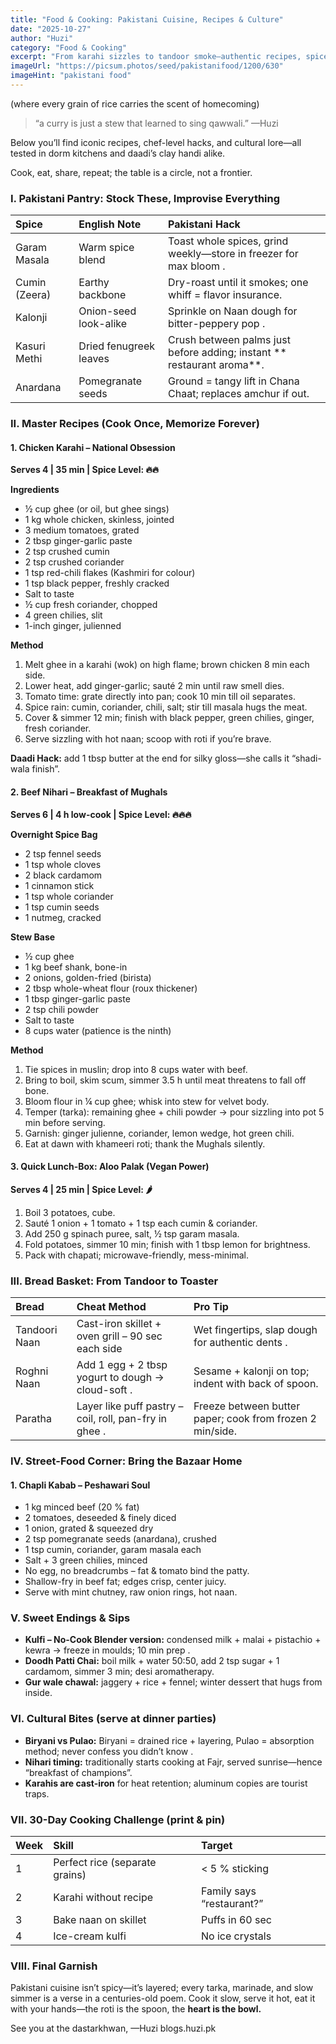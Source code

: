 ```yaml
---
title: "Food & Cooking: Pakistani Cuisine, Recipes & Culture"
date: "2025-10-27"
author: "Huzi"
category: "Food & Cooking"
excerpt: "From karahi sizzles to tandoor smoke—authentic recipes, spice hacks, and the stories that make every Pakistani dish a passport to memory."
imageUrl: "https://picsum.photos/seed/pakistanifood/1200/630"
imageHint: "pakistani food"
---
```


(where every grain of rice carries the scent of homecoming)

> “a curry is just a stew that learned to sing qawwali.”
> —Huzi

Below you’ll find iconic recipes, chef-level hacks, and cultural lore—all tested in dorm kitchens and daadi’s clay handi alike.

Cook, eat, share, repeat; the table is a circle, not a frontier.

### I. Pakistani Pantry: Stock These, Improvise Everything

| Spice | English Note | Pakistani Hack |
| :--- | :--- | :--- |
| Garam Masala | Warm spice blend | Toast whole spices, grind weekly—store in freezer for max bloom . |
| Cumin (Zeera) | Earthy backbone | Dry-roast until it smokes; one whiff = flavor insurance. |
| Kalonji | Onion-seed look-alike | Sprinkle on Naan dough for bitter-peppery pop . |
| Kasuri Methi | Dried fenugreek leaves | Crush between palms just before adding; instant ** restaurant aroma**. |
| Anardana | Pomegranate seeds | Ground = tangy lift in Chana Chaat; replaces amchur if out. |

### II. Master Recipes (Cook Once, Memorize Forever)

#### 1. Chicken Karahi – National Obsession

**Serves 4 | 35 min | Spice Level: 🔥🔥**

**Ingredients**
- ½ cup ghee (or oil, but ghee sings)
- 1 kg whole chicken, skinless, jointed
- 3 medium tomatoes, grated
- 2 tbsp ginger-garlic paste
- 2 tsp crushed cumin
- 2 tsp crushed coriander
- 1 tsp red-chili flakes (Kashmiri for colour)
- 1 tsp black pepper, freshly cracked
- Salt to taste
- ½ cup fresh coriander, chopped
- 4 green chilies, slit
- 1-inch ginger, julienned

**Method**
1. Melt ghee in a karahi (wok) on high flame; brown chicken 8 min each side.
2. Lower heat, add ginger-garlic; sauté 2 min until raw smell dies.
3. Tomato time: grate directly into pan; cook 10 min till oil separates.
4. Spice rain: cumin, coriander, chili, salt; stir till masala hugs the meat.
5. Cover & simmer 12 min; finish with black pepper, green chilies, ginger, fresh coriander.
6. Serve sizzling with hot naan; scoop with roti if you’re brave.

**Daadi Hack:** add 1 tbsp butter at the end for silky gloss—she calls it “shadi-wala finish”.

#### 2. Beef Nihari – Breakfast of Mughals

**Serves 6 | 4 h low-cook | Spice Level: 🔥🔥🔥**

**Overnight Spice Bag**
- 2 tsp fennel seeds
- 1 tsp whole cloves
- 2 black cardamom
- 1 cinnamon stick
- 1 tsp whole coriander
- 1 tsp cumin seeds
- 1 nutmeg, cracked

**Stew Base**
- ½ cup ghee
- 1 kg beef shank, bone-in
- 2 onions, golden-fried (birista)
- 2 tbsp whole-wheat flour (roux thickener)
- 1 tbsp ginger-garlic paste
- 2 tsp chili powder
- Salt to taste
- 8 cups water (patience is the ninth)

**Method**
1. Tie spices in muslin; drop into 8 cups water with beef.
2. Bring to boil, skim scum, simmer 3.5 h until meat threatens to fall off bone.
3. Bloom flour in ¼ cup ghee; whisk into stew for velvet body.
4. Temper (tarka): remaining ghee + chili powder → pour sizzling into pot 5 min before serving.
5. Garnish: ginger julienne, coriander, lemon wedge, hot green chili.
6. Eat at dawn with khameeri roti; thank the Mughals silently.

#### 3. Quick Lunch-Box: Aloo Palak (Vegan Power)

**Serves 4 | 25 min | Spice Level: 🌶️**
1. Boil 3 potatoes, cube.
2. Sauté 1 onion + 1 tomato + 1 tsp each cumin & coriander.
3. Add 250 g spinach puree, salt, ½ tsp garam masala.
4. Fold potatoes, simmer 10 min; finish with 1 tbsp lemon for brightness.
5. Pack with chapati; microwave-friendly, mess-minimal.

### III. Bread Basket: From Tandoor to Toaster

| Bread | Cheat Method | Pro Tip |
| :--- | :--- | :--- |
| Tandoori Naan | Cast-iron skillet + oven grill – 90 sec each side | Wet fingertips, slap dough for authentic dents . |
| Roghni Naan | Add 1 egg + 2 tbsp yogurt to dough → cloud-soft . | Sesame + kalonji on top; indent with back of spoon. |
| Paratha | Layer like puff pastry – coil, roll, pan-fry in ghee . | Freeze between butter paper; cook from frozen 2 min/side. |

### IV. Street-Food Corner: Bring the Bazaar Home

#### 1. Chapli Kabab – Peshawari Soul
- 1 kg minced beef (20 % fat)
- 2 tomatoes, deseeded & finely diced
- 1 onion, grated & squeezed dry
- 2 tsp pomegranate seeds (anardana), crushed
- 1 tsp cumin, coriander, garam masala each
- Salt + 3 green chilies, minced
- No egg, no breadcrumbs – fat & tomato bind the patty.
- Shallow-fry in beef fat; edges crisp, center juicy.
- Serve with mint chutney, raw onion rings, hot naan.

### V. Sweet Endings & Sips
- **Kulfi – No-Cook Blender version:** condensed milk + malai + pistachio + kewra → freeze in moulds; 10 min prep .
- **Doodh Patti Chai:** boil milk + water 50:50, add 2 tsp sugar + 1 cardamom, simmer 3 min; desi aromatherapy.
- **Gur wale chawal:** jaggery + rice + fennel; winter dessert that hugs from inside.

### VI. Cultural Bites (serve at dinner parties)
- **Biryani vs Pulao:** Biryani = drained rice + layering, Pulao = absorption method; never confess you didn’t know .
- **Nihari timing:** traditionally starts cooking at Fajr, served sunrise—hence “breakfast of champions”.
- **Karahis are cast-iron** for heat retention; aluminum copies are tourist traps.

### VII. 30-Day Cooking Challenge (print & pin)

| Week | Skill | Target |
| :--- | :--- | :--- |
| 1 | Perfect rice (separate grains) | < 5 % sticking |
| 2 | Karahi without recipe | Family says “restaurant?” |
| 3 | Bake naan on skillet | Puffs in 60 sec |
| 4 | Ice-cream kulfi | No ice crystals |

### VIII. Final Garnish
Pakistani cuisine isn’t spicy—it’s layered; every tarka, marinade, and slow simmer is a verse in a centuries-old poem.
Cook it slow, serve it hot, eat it with your hands—the roti is the spoon, the **heart is the bowl.**

See you at the dastarkhwan,
—Huzi
blogs.huzi.pk

